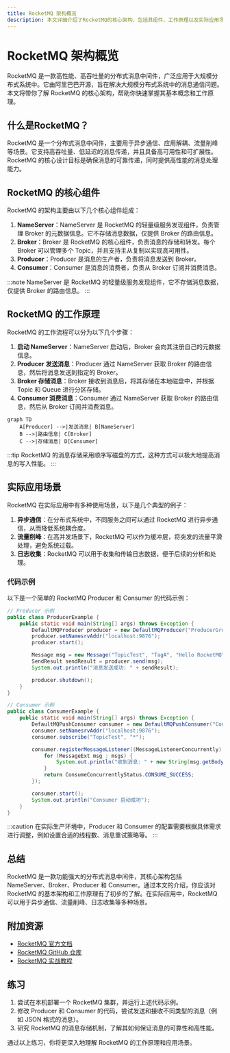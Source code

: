 ```yaml
---
title: RocketMQ 架构概览
description: 本文详细介绍了RocketMQ的核心架构，包括其组件、工作原理以及实际应用场景，适合初学者快速理解RocketMQ的基础知识。
---
```


# RocketMQ 架构概览

RocketMQ 是一款高性能、高吞吐量的分布式消息中间件，广泛应用于大规模分布式系统中。它由阿里巴巴开源，旨在解决大规模分布式系统中的消息通信问题。本文将带你了解 RocketMQ 的核心架构，帮助你快速掌握其基本概念和工作原理。

## 什么是RocketMQ？

RocketMQ 是一个分布式消息中间件，主要用于异步通信、应用解耦、流量削峰等场景。它支持高吞吐量、低延迟的消息传递，并且具备高可用性和可扩展性。RocketMQ 的核心设计目标是确保消息的可靠传递，同时提供高性能的消息处理能力。

## RocketMQ 的核心组件

RocketMQ 的架构主要由以下几个核心组件组成：

1. **NameServer**：NameServer 是 RocketMQ 的轻量级服务发现组件，负责管理 Broker 的元数据信息。它不存储消息数据，仅提供 Broker 的路由信息。
2. **Broker**：Broker 是 RocketMQ 的核心组件，负责消息的存储和转发。每个 Broker 可以管理多个 Topic，并且支持主从复制以实现高可用性。
3. **Producer**：Producer 是消息的生产者，负责将消息发送到 Broker。
4. **Consumer**：Consumer 是消息的消费者，负责从 Broker 订阅并消费消息。

:::note
NameServer 是 RocketMQ 的轻量级服务发现组件，它不存储消息数据，仅提供 Broker 的路由信息。
:::

## RocketMQ 的工作原理

RocketMQ 的工作流程可以分为以下几个步骤：

1. **启动 NameServer**：NameServer 启动后，Broker 会向其注册自己的元数据信息。
2. **Producer 发送消息**：Producer 通过 NameServer 获取 Broker 的路由信息，然后将消息发送到指定的 Broker。
3. **Broker 存储消息**：Broker 接收到消息后，将其存储在本地磁盘中，并根据 Topic 和 Queue 进行分区存储。
4. **Consumer 消费消息**：Consumer 通过 NameServer 获取 Broker 的路由信息，然后从 Broker 订阅并消费消息。

```mermaid
graph TD
    A[Producer] -->|发送消息| B[NameServer]
    B -->|路由信息| C[Broker]
    C -->|存储消息| D[Consumer]
```

:::tip
RocketMQ 的消息存储采用顺序写磁盘的方式，这种方式可以极大地提高消息的写入性能。
:::

## 实际应用场景

RocketMQ 在实际应用中有多种使用场景，以下是几个典型的例子：

1. **异步通信**：在分布式系统中，不同服务之间可以通过 RocketMQ 进行异步通信，从而降低系统耦合度。
2. **流量削峰**：在高并发场景下，RocketMQ 可以作为缓冲层，将突发的流量平滑处理，避免系统过载。
3. **日志收集**：RocketMQ 可以用于收集和传输日志数据，便于后续的分析和处理。

### 代码示例

以下是一个简单的 RocketMQ Producer 和 Consumer 的代码示例：

```java
// Producer 示例
public class ProducerExample {
    public static void main(String[] args) throws Exception {
        DefaultMQProducer producer = new DefaultMQProducer("ProducerGroup");
        producer.setNamesrvAddr("localhost:9876");
        producer.start();

        Message msg = new Message("TopicTest", "TagA", "Hello RocketMQ".getBytes());
        SendResult sendResult = producer.send(msg);
        System.out.println("消息发送成功: " + sendResult);

        producer.shutdown();
    }
}

// Consumer 示例
public class ConsumerExample {
    public static void main(String[] args) throws Exception {
        DefaultMQPushConsumer consumer = new DefaultMQPushConsumer("ConsumerGroup");
        consumer.setNamesrvAddr("localhost:9876");
        consumer.subscribe("TopicTest", "*");

        consumer.registerMessageListener((MessageListenerConcurrently) (msgs, context) -> {
            for (MessageExt msg : msgs) {
                System.out.println("收到消息: " + new String(msg.getBody()));
            }
            return ConsumeConcurrentlyStatus.CONSUME_SUCCESS;
        });

        consumer.start();
        System.out.println("Consumer 启动成功");
    }
}
```

:::caution
在实际生产环境中，Producer 和 Consumer 的配置需要根据具体需求进行调整，例如设置合适的线程数、消息重试策略等。
:::

## 总结

RocketMQ 是一款功能强大的分布式消息中间件，其核心架构包括 NameServer、Broker、Producer 和 Consumer。通过本文的介绍，你应该对 RocketMQ 的基本架构和工作原理有了初步的了解。在实际应用中，RocketMQ 可以用于异步通信、流量削峰、日志收集等多种场景。

## 附加资源

- [RocketMQ 官方文档](https://rocketmq.apache.org/docs/)
- [RocketMQ GitHub 仓库](https://github.com/apache/rocketmq)
- [RocketMQ 实战教程](https://www.rocketmq.io/)

## 练习

1. 尝试在本机部署一个 RocketMQ 集群，并运行上述代码示例。
2. 修改 Producer 和 Consumer 的代码，尝试发送和接收不同类型的消息（例如 JSON 格式的消息）。
3. 研究 RocketMQ 的消息存储机制，了解其如何保证消息的可靠性和高性能。

通过以上练习，你将更深入地理解 RocketMQ 的工作原理和应用场景。